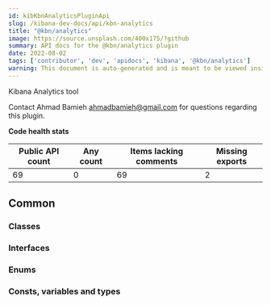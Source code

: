```yaml
---
id: kibKbnAnalyticsPluginApi
slug: /kibana-dev-docs/api/kbn-analytics
title: "@kbn/analytics"
image: https://source.unsplash.com/400x175/?github
summary: API docs for the @kbn/analytics plugin
date: 2022-08-02
tags: ['contributor', 'dev', 'apidocs', 'kibana', '@kbn/analytics']
warning: This document is auto-generated and is meant to be viewed inside our experimental, new docs system. Reach out in #docs-engineering for more info.
---
```


Kibana Analytics tool

Contact Ahmad Bamieh ahmadbamieh@gmail.com for questions regarding this plugin.

**Code health stats**

| Public API count  | Any count | Items lacking comments | Missing exports |
|-------------------|-----------|------------------------|-----------------|
| 69 | 0 | 69 | 2 |

## Common

### Classes
<DocDefinitionList data={kbnAnalyticsObj.common.classes}/>

### Interfaces
<DocDefinitionList data={kbnAnalyticsObj.common.interfaces}/>

### Enums
<DocDefinitionList data={kbnAnalyticsObj.common.enums}/>

### Consts, variables and types
<DocDefinitionList data={kbnAnalyticsObj.common.misc}/>

